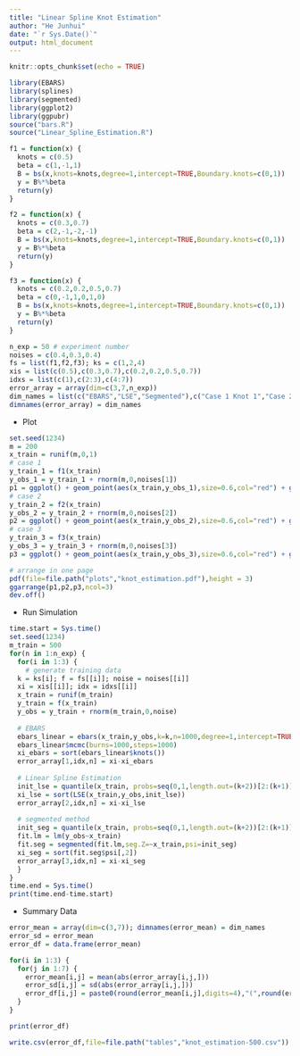 ```yaml
---
title: "Linear Spline Knot Estimation"
author: "He Junhui"
date: "`r Sys.Date()`"
output: html_document
---
```


```r
knitr::opts_chunk$set(echo = TRUE)
```

```r
library(EBARS)
library(splines)
library(segmented)
library(ggplot2)
library(ggpubr)
source("bars.R")
source("Linear_Spline_Estimation.R")
```

```r
f1 = function(x) {
  knots = c(0.5)
  beta = c(1,-1,1)
  B = bs(x,knots=knots,degree=1,intercept=TRUE,Boundary.knots=c(0,1))
  y = B%*%beta
  return(y)
}

f2 = function(x) {
  knots = c(0.3,0.7)
  beta = c(2,-1,-2,-1)
  B = bs(x,knots=knots,degree=1,intercept=TRUE,Boundary.knots=c(0,1))
  y = B%*%beta
  return(y)
}

f3 = function(x) {
  knots = c(0.2,0.2,0.5,0.7)
  beta = c(0,-1,1,0,1,0)
  B = bs(x,knots=knots,degree=1,intercept=TRUE,Boundary.knots=c(0,1))
  y = B%*%beta
  return(y)
}
```

```r
n_exp = 50 # experiment number
noises = c(0.4,0.3,0.4)
fs = list(f1,f2,f3); ks = c(1,2,4)
xis = list(c(0.5),c(0.3,0.7),c(0.2,0.2,0.5,0.7))
idxs = list(c(1),c(2:3),c(4:7))
error_array = array(dim=c(3,7,n_exp))
dim_names = list(c("EBARS","LSE","Segmented"),c("Case 1 Knot 1","Case 2 Knot 1","Case 2 Knot 2","Case 3 Knot 1","Case 3 Knot 2","Case 3 Knot 3","Case 3 Knot 4"))
dimnames(error_array) = dim_names
```

+ Plot

```r
set.seed(1234)
m = 200
x_train = runif(m,0,1)
# case 1
y_train_1 = f1(x_train)
y_obs_1 = y_train_1 + rnorm(m,0,noises[1])
p1 = ggplot() + geom_point(aes(x_train,y_obs_1),size=0.6,col="red") + geom_line(aes(x_train,y_train_1)) + theme(axis.title.x=element_blank(),axis.title.y=element_blank())
# case 2
y_train_2 = f2(x_train)
y_obs_2 = y_train_2 + rnorm(m,0,noises[2])
p2 = ggplot() + geom_point(aes(x_train,y_obs_2),size=0.6,col="red") + geom_line(aes(x_train,y_train_2)) + theme(axis.title.x=element_blank(),axis.title.y=element_blank())
# case 3 
y_train_3 = f3(x_train)
y_obs_3 = y_train_3 + rnorm(m,0,noises[3])
p3 = ggplot() + geom_point(aes(x_train,y_obs_3),size=0.6,col="red") + geom_line(aes(x_train,y_train_3)) + theme(axis.title.x=element_blank(),axis.title.y=element_blank())

# arrange in one page
pdf(file=file.path("plots","knot_estimation.pdf"),height = 3)
ggarrange(p1,p2,p3,ncol=3)
dev.off()
```


+ Run Simulation

```r
time.start = Sys.time()
set.seed(1234)
m_train = 500
for(n in 1:n_exp) {
  for(i in 1:3) {
    # generate training data
  k = ks[i]; f = fs[[i]]; noise = noises[[i]]
  xi = xis[[i]]; idx = idxs[[i]]
  x_train = runif(m_train)
  y_train = f(x_train)
  y_obs = y_train + rnorm(m_train,0,noise)
  
  # EBARS
  ebars_linear = ebars(x_train,y_obs,k=k,n=1000,degree=1,intercept=TRUE)
  ebars_linear$mcmc(burns=1000,steps=1000)
  xi_ebars = sort(ebars_linear$knots())
  error_array[1,idx,n] = xi-xi_ebars
  
  # Linear Spline Estimation
  init_lse = quantile(x_train, probs=seq(0,1,length.out=(k+2))[2:(k+1)])
  xi_lse = sort(LSE(x_train,y_obs,init_lse))
  error_array[2,idx,n] = xi-xi_lse
  
  # segmented method
  init_seg = quantile(x_train, probs=seq(0,1,length.out=(k+2))[2:(k+1)])
  fit.lm = lm(y_obs~x_train)
  fit.seg = segmented(fit.lm,seg.Z=~x_train,psi=init_seg)
  xi_seg = sort(fit.seg$psi[,2])
  error_array[3,idx,n] = xi-xi_seg
  }
}
time.end = Sys.time()
print(time.end-time.start)
```

+ Summary Data

```r
error_mean = array(dim=c(3,7)); dimnames(error_mean) = dim_names
error_sd = error_mean
error_df = data.frame(error_mean)

for(i in 1:3) {
  for(j in 1:7) {
    error_mean[i,j] = mean(abs(error_array[i,j,]))
    error_sd[i,j] = sd(abs(error_array[i,j,]))
    error_df[i,j] = paste0(round(error_mean[i,j],digits=4),"(",round(error_sd[i,j],digits=4),")")
  }
}

print(error_df)
```

```r
write.csv(error_df,file=file.path("tables","knot_estimation-500.csv"))
```

